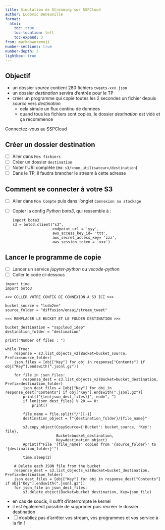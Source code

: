 ```yaml
---
title: Simulation de Streaming sur SSPCloud
author: Ludovic Deneuville
format:
  html:
    toc: true
    toc-location: left
    toc-expand: 3
from: markdown+emoji
number-sections: true
number-depth: 3
lightbox: true
---
```


## Objectif

- un dossier *source* contient 280 fichiers `tweets-xxx.json`
- un dossier *destination* servira d'entrée pour le TP
- créer un programme qui copie toutes les 2 secondes un fichier depuis *source* vers *destination*
  - cela simule un flux continu de données
  - quand tous les fichiers sont copiés, le dossier *destination* est vidé et ça recommence

Connectez-vous au SSPCloud

## Créer un dossier destination

- [ ] Aller dans `Mes fichiers`
- [ ] Créer un dossier `destination`
- [ ] Noter l'URI complète (ex: `s3/<nom_utilisateur>/destination`)
- [ ] Dans le TP, il faudra brancher le stream à cette adresse

## Comment se connecter à votre S3

- [ ] Aller dans `Mon Compte` puis dans l'onglet `Connexion au stockage`
- [ ] Copier la config *Python boto3*, qui ressemble à :
  ```.python
  import boto3
  s3 = boto3.client("s3",
                    endpoint_url = 'yyy',
                    aws_access_key_id= 'ttt', 
                    aws_secret_access_key= 'zzz', 
                    aws_session_token = 'xxx')
  ```

## Lancer le programme de copie

- [ ] Lancer un service *jupyter-python* ou *vscode-python*
- [ ] Coller le code ci-dessous

```.python
import time
import boto3

<<< COLLER VOTRE CONFIG DE CONNEXION A S3 ICI >>>

bucket_source = "ludo2ne"
source_folder = "diffusion/ensai/stream_tweet"

<<< REMPLACER LE BUCKET ET LE FOLDER DESTINATION >>>

bucket_destination = "sspcloud_idep"
destination_folder = "destination"

print("Number of files : ")

while True:
    response = s3.list_objects_v2(Bucket=bucket_source, Prefix=source_folder)
    json_files = [obj["Key"] for obj in response["Contents"] if obj["Key"].endswith(".jsonl.gz")]

    for file in json_files:
        response_dest = s3.list_objects_v2(Bucket=bucket_destination, Prefix=destination_folder)
        json_dest_files = [obj["Key"] for obj in response_dest["Contents"] if obj["Key"].endswith(".jsonl.gz")]
        print(f"{len(json_dest_files)}", end=", ")
        if len(json_dest_files) % 20 == 0:
            print()
        
        file_name = file.split("/")[-1]    
        destination_object = f"{destination_folder}/{file_name}"
        
        s3.copy_object(CopySource={'Bucket': bucket_source, 'Key': file},
                       Bucket=bucket_destination,
                       Key=destination_object)
        #print(f"File '{file_name}' copied from '{source_folder}' to '{destination_folder}'")
    
        time.sleep(2)

    # Delete each JSON file from the bucket
    response_dest = s3.list_objects_v2(Bucket=bucket_destination, Prefix=destination_folder)
    json_dest_files = [obj["Key"] for obj in response_dest["Contents"] if obj["Key"].endswith(".jsonl.gz")]
    for json_file in json_dest_files:
        s3.delete_object(Bucket=bucket_destination, Key=json_file)
```

- en cas de soucis, il suffit d'interrompte le kernel
- il est également possible de supprimer puis recréer le dossier destination
- [ ] n'oubliez pas d'arrêter vos stream, vos programmes et vos service à la fin !